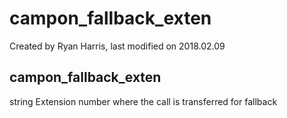 
# campon_fallback_exten 

 Created by  Ryan Harris, last modified on 2018.02.09

## campon_fallback_exten

string Extension number where the call is transferred for fallback



